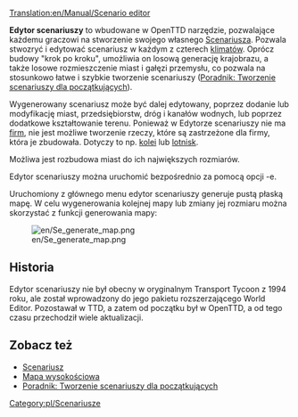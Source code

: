 [[Translation:en/Manual/Scenario editor]]
{{pl/Spis treści}}

'''Edytor scenariuszy''' to wbudowane w OpenTTD narzędzie, pozwalające każdemu graczowi na stworzenie swojego własnego [[pl/Archive/Manual/Scenariusz|Scenariusza]]. Pozwala stwozryć i edytować scenariusz w każdym z czterech [[pl/Manual/Klimat|klimatów]]. Oprócz budowy "krok po kroku", umożliwia on losową generację krajobrazu, a także losowe rozmieszczenie miast i gałęzi przemysłu, co pozwala na stosunkowo łatwe i szybkie tworzenie scenariuszy ([https://openttd-polska.pl/Thread-Jak-stworzy%C4%87-w%C5%82asn%C4%85-map%C4%99-scenariusz-edytor-scenariuszy-dla-pocz%C4%85tkuj%C4%85cych Poradnik: Tworzenie scenariuszy dla początkujących]).

Wygenerowany scenariusz może być dalej edytowany, poprzez dodanie lub modyfikację miast, przedsiębiorstw, dróg i kanałów wodnych, lub poprzez dodatkowe kształtowanie terenu. Ponieważ w Edytorze scenariuszy nie ma [[pl/Manual/Firma transportowa|firm]], nie jest możliwe tworzenie rzeczy, które są zastrzeżone dla firmy, która je zbudowała. Dotyczy to np. [[pl/Manual/Linie kolejowe|kolei]] lub [[pl/Lotnisko|lotnisk]].

Możliwa jest rozbudowa miast do ich największych rozmiarów. 

Edytor scenariuszy można uruchomić bezpośrednio za pomocą opcji -e.

Uruchomiony z głównego menu edytor scenariuszy generuje pustą płaską mapę. W celu wygenerowania kolejnej mapy lub zmiany jej rozmiaru można skorzystać z funkcji generowania mapy:

[[File:en/Se generate map.png]]

==Historia==
Edytor scenariuszy nie był obecny w oryginalnym Transport Tycoon z 1994 roku, ale został wprowadzony do jego pakietu rozszerzającego World Editor. Pozostawał w TTD, a zatem od początku był w OpenTTD, a od tego czasu przechodził wiele aktualizacji.

==Zobacz też==
* [[pl/Archive/Manual/Scenariusz|Scenariusz]]
* [[pl/Manual/Mapa wysokościowa|Mapa wysokościowa]]
* [https://openttd-polska.pl/Thread-Jak-stworzy%C4%87-w%C5%82asn%C4%85-map%C4%99-scenariusz-edytor-scenariuszy-dla-pocz%C4%85tkuj%C4%85cych Poradnik: Tworzenie scenariuszy dla początkujących]

[[Category:pl/Scenariusze]]